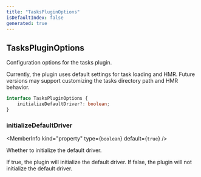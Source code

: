 ```yaml
---
title: "TasksPluginOptions"
isDefaultIndex: false
generated: true
---
```



<!-- This file was generated from the CommandKit source. Do not modify. Instead, re-run the "docgen" script -->


## TasksPluginOptions

<GenerationInfo sourceFile="packages/tasks/src/plugin.ts" sourceLine="24" packageName="@commandkit/tasks" />

Configuration options for the tasks plugin.

Currently, the plugin uses default settings for task loading and HMR.
Future versions may support customizing the tasks directory path and HMR behavior.

```ts title="Signature"
interface TasksPluginOptions {
    initializeDefaultDriver?: boolean;
}
```

<div className="members-wrapper">

### initializeDefaultDriver

<MemberInfo kind="property" type={`boolean`} default={`true`}   />

Whether to initialize the default driver.

If true, the plugin will initialize the default driver.
If false, the plugin will not initialize the default driver.


</div>

